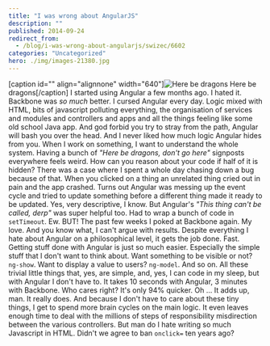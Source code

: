 ```yaml
---
title: "I was wrong about AngularJS"
description: ""
published: 2014-09-24
redirect_from:
  - /blog/i-was-wrong-about-angularjs/swizec/6602
categories: "Uncategorized"
hero: ./img/images-21380.jpg
---
```


\[caption id="" align="alignnone" width="640"]![Here be dragons](./img/images-21380.jpg "Here be dragons") Here be dragons\[/caption] I started using Angular a few months ago. I hated it. Backbone was _so much_ better. I cursed Angular every day. Logic mixed with HTML, bits of javascript polluting everything, the organisation of services and modules and controllers and apps and all the things feeling like some old school Java app. And god forbid you try to stray from the path, Angular will bash you over the head. And I never liked how much logic Angular hides from you. When I work on something, I want to understand the whole system. Having a bunch of _"Here be dragons, don't go here"_ signposts everywhere feels weird. How can you reason about your code if half of it is hidden? There was a case where I spent a whole day chasing down a bug because of that. When you clicked on a thing an unrelated thing cried out in pain and the app crashed. Turns out Angular was messing up the event cycle and tried to update something before a different thing made it ready to be updated. Yes, very descriptive, I know. But Angular's _"This thing can't be called, derp"_ was super helpful too. Had to wrap a bunch of code in `setTimeout`. Ew. BUT! The past few weeks I poked at Backbone again. My love. And you know what, I can't argue with results. Despite everything I hate about Angular on a philosophical level, it gets the job done. Fast. Getting stuff done with Angular is just so much easier. Especially the simple stuff that I don't want to think about. Want something to be visible or not? `ng-show`. Want to display a value to users? `ng-model`. And so on. All these trivial little things that, yes, are simple, and, yes, I can code in my sleep, but with Angular I don't have to. It takes 10 seconds with Angular, 3 minutes with Backbone. Who cares right? It's only 94% quicker. Oh ... It adds up, man. It really does. And because I don't have to care about these tiny things, I get to spend more brain cycles on the main logic. It even leaves enough time to deal with the millions of steps of responsibility misdirection between the various controllers. But man do I hate writing so much Javascript in HTML. Didn't we agree to ban `onclick=` ten years ago?

